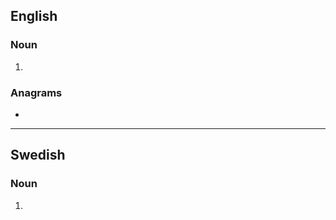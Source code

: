==English==

===Noun===
{{head|en|noun plural form}}

# {{plural of|stater|lang=en}}

===Anagrams===
* {{anagrams|en|Satters|starest|starets|tasters}}

----

==Swedish==

===Noun===
{{head|sv|noun form}}

# {{sv-noun-form-indef-gen-pl|stat}}